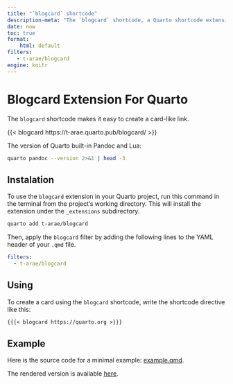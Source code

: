 ```yaml
---
title: "`blogcard` shortcode"
description-meta: "The `blogcard` shortcode, a Quarto shortcode extension, makes it easy to create a card-like link."
date: now
toc: true
format:
    html: default
filters:
   - t-arae/blogcard
engine: knitr
---
```


# Blogcard Extension For Quarto

The `blogcard` shortcode makes it easy to create a card-like link.

{{< blogcard https://t-arae.quarto.pub/blogcard/ >}}

The version of Quarto built-in Pandoc and Lua:

```bash
quarto pandoc --version 2>&1 | head -3
```

## Instalation

To use the `blogcard` extension in your Quarto project, run this command in the terminal from the project's working directory.
This will install the extension under the `_extensions` subdirectory.

```bash
quarto add t-arae/blogcard
```

Then, apply the `blogcard` filter by adding the following lines to the YAML header of your `.qmd` file.

```yaml
filters:
  - t-arae/blogcard
```

## Using

To create a card using the `blogcard` shortcode, write the shortcode directive like this:

```markdown
{{{< blogcard https://quarto.org >}}}
```

## Example

Here is the source code for a minimal example: [example.qmd](articles/example.qmd).

The rendered version is available [here](https://t-arae.quarto.pub/blogcard/example.html).

